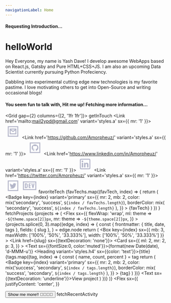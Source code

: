 ```yaml
---
navigationLabel: Home
---
```




<Flex><Spinner height='30' /><h4>Requesting Introduction...</h4></Flex>

# helloWorld
<Message variant='success' mb={2}>
  <Text variant='styles.h4'>Hey Everyone, my name is Yash Dave!</Text>
  I develop awesome WebApps based on React.js, Gatsby and Pure HTML+CSS+JS. I am also an upcoming Data Scientist currently pursuing Python Profeciency.
</Message>

<Message variant='success' mb={2}>Dabbling into experimental cutting edge new technologies is my favorite pastime. I love motivating others to get into Open-Source and writing occasional blogs!</Message>
<br />
<Flex><Spinner height='30' /><h4>You seem fun to talk with, Hit me up! Fetching more information...</h4></Flex>

<Grid gap={2} columns={[2, '1fr 1fr']}>
  <Box>
    <Heading variant='styles.h2' sx={{mb:0}}>getInTouch</Heading>
    <Link href='mailto:mail2ypd@gmail.com' variant='styles.a' sx={{ mr: '1' }}>
      <svg xmlns="http://www.w3.org/2000/svg" viewBox="0 0 32 32" height="48px"><path fill="#B5B7CA" d="M 5 5 L 5 27 L 27 27 L 27 5 Z M 7 7 L 25 7 L 25 25 L 7 25 Z M 9 10 L 9 22 L 23 22 L 23 10 Z M 11.8125 12 L 20.1875 12 L 16 14.78125 Z M 11 13.875 L 15.4375 16.84375 L 16 17.1875 L 16.5625 16.84375 L 21 13.875 L 21 20 L 11 20 Z"/></svg>
    </Link>
    <Link href='https://github.com/Amorpheuz/' variant='styles.a' sx={{ mr: '1' }}>
      <svg xmlns="http://www.w3.org/2000/svg" viewBox="0 0 32 32" height="48px"><path fill="#B5B7CA" d="M 5 5 L 5 27 L 27 27 L 27 5 L 5 5 z M 7 7 L 25 7 L 25 25 L 7 25 L 7 7 z M 15.908203 9 C 11.989203 9 9 11.974766 9 15.884766 C 9 19.017766 10.967203 21.699578 13.783203 22.642578 C 14.148203 22.706578 14.275391 22.482781 14.275391 22.300781 C 14.275391 22.126781 14.267578 21.159453 14.267578 20.564453 C 14.267578 20.564453 12.283094 20.991656 11.871094 19.722656 C 11.871094 19.722656 11.547891 18.905406 11.087891 18.691406 C 11.087891 18.691406 10.444766 18.247859 11.134766 18.255859 C 11.134766 18.255859 11.833656 18.312328 12.222656 18.986328 C 12.840656 20.081328 13.878203 19.762078 14.283203 19.580078 C 14.346203 19.128078 14.530328 18.810906 14.736328 18.628906 C 13.157328 18.454906 11.5625 18.224719 11.5625 15.511719 C 11.5625 14.733719 11.776516 14.345703 12.228516 13.845703 C 12.156516 13.662703 11.911781 12.901781 12.300781 11.925781 C 12.895781 11.742781 14.251953 12.6875 14.251953 12.6875 C 14.814953 12.5365 15.424344 12.449219 16.027344 12.449219 C 16.630344 12.449219 17.241688 12.5365 17.804688 12.6875 C 17.804688 12.6875 19.160859 11.743781 19.755859 11.925781 C 20.143859 12.909781 19.897172 13.663703 19.826172 13.845703 C 20.278172 14.345703 20.556641 14.734719 20.556641 15.511719 C 20.556641 18.239719 18.8905 18.454906 17.3125 18.628906 C 17.5745 18.850906 17.796875 19.2715 17.796875 19.9375 C 17.796875 20.8895 17.789062 22.072734 17.789062 22.302734 C 17.789063 22.484734 17.916438 22.705578 18.273438 22.642578 C 21.088437 21.698578 23 19.017766 23 15.884766 C 23 11.974766 19.827203 9 15.908203 9 z M 11.5625 18.486328 C 11.5065 18.470328 11.459359 18.479719 11.443359 18.511719 C 11.427359 18.543719 11.449859 18.589094 11.505859 18.621094 C 11.553859 18.645094 11.609 18.637656 11.625 18.597656 C 11.641 18.565656 11.6185 18.517328 11.5625 18.486328 z M 11.816406 18.722656 C 11.789656 18.716656 11.764141 18.720234 11.744141 18.740234 C 11.704141 18.772234 11.711766 18.834625 11.759766 18.890625 C 11.807766 18.930625 11.870156 18.954062 11.910156 18.914062 C 11.950156 18.882062 11.942531 18.819672 11.894531 18.763672 C 11.870531 18.743672 11.843156 18.728656 11.816406 18.722656 z M 12.113281 19.089844 C 12.084531 19.079844 12.053297 19.081656 12.029297 19.097656 C 11.981297 19.129656 11.981297 19.202625 12.029297 19.265625 C 12.077297 19.328625 12.149453 19.360125 12.189453 19.328125 C 12.236453 19.296125 12.236453 19.216297 12.189453 19.154297 C 12.169453 19.122297 12.142031 19.099844 12.113281 19.089844 z M 12.4375 19.486328 C 12.404875 19.482328 12.375469 19.493578 12.355469 19.517578 C 12.316469 19.557578 12.331531 19.635406 12.394531 19.691406 C 12.457531 19.755406 12.536172 19.764797 12.576172 19.716797 C 12.616172 19.684797 12.593109 19.597016 12.537109 19.541016 C 12.505609 19.509016 12.470125 19.490328 12.4375 19.486328 z M 12.982422 19.802734 C 12.911422 19.786734 12.824594 19.809234 12.808594 19.865234 C 12.792594 19.921234 12.848734 19.985953 12.927734 20.001953 C 12.998734 20.033953 13.085562 20.000312 13.101562 19.945312 C 13.125563 19.890312 13.069422 19.826734 12.982422 19.802734 z M 14.052734 19.828125 C 13.973734 19.844125 13.917781 19.899891 13.925781 19.962891 C 13.933781 20.017891 14.012797 20.049203 14.091797 20.033203 C 14.178797 20.017203 14.23475 19.96225 14.21875 19.90625 C 14.21075 19.85025 14.132734 19.819125 14.052734 19.828125 z M 13.529297 19.890625 C 13.441297 19.890625 13.378906 19.938141 13.378906 19.994141 C 13.378906 20.057141 13.442109 20.105656 13.537109 20.097656 C 13.625109 20.097656 13.6875 20.050141 13.6875 19.994141 C 13.6875 19.930141 13.609297 19.882625 13.529297 19.890625 z"/></svg>
    </Link>
    <Link href='https://www.linkedin.com/in/Amorpheuz/' variant='styles.a' sx={{ mr: '1' }}>
      <svg xmlns="http://www.w3.org/2000/svg" viewBox="0 0 32 32" height="48px"><path fill="#B5B7CA" d="M 7.5 5 C 6.132813 5 5 6.132813 5 7.5 L 5 24.5 C 5 25.867188 6.132813 27 7.5 27 L 24.5 27 C 25.867188 27 27 25.867188 27 24.5 L 27 7.5 C 27 6.132813 25.867188 5 24.5 5 Z M 7.5 7 L 24.5 7 C 24.785156 7 25 7.214844 25 7.5 L 25 24.5 C 25 24.785156 24.785156 25 24.5 25 L 7.5 25 C 7.214844 25 7 24.785156 7 24.5 L 7 7.5 C 7 7.214844 7.214844 7 7.5 7 Z M 10.4375 8.71875 C 9.488281 8.71875 8.71875 9.488281 8.71875 10.4375 C 8.71875 11.386719 9.488281 12.15625 10.4375 12.15625 C 11.386719 12.15625 12.15625 11.386719 12.15625 10.4375 C 12.15625 9.488281 11.386719 8.71875 10.4375 8.71875 Z M 19.46875 13.28125 C 18.035156 13.28125 17.082031 14.066406 16.6875 14.8125 L 16.625 14.8125 L 16.625 13.5 L 13.8125 13.5 L 13.8125 23 L 16.75 23 L 16.75 18.3125 C 16.75 17.074219 16.996094 15.875 18.53125 15.875 C 20.042969 15.875 20.0625 17.273438 20.0625 18.375 L 20.0625 23 L 23 23 L 23 17.78125 C 23 15.226563 22.457031 13.28125 19.46875 13.28125 Z M 9 13.5 L 9 23 L 11.96875 23 L 11.96875 13.5 Z"/></svg>
    </Link>
    <Link href='https://twitter.com/Amorpheuz/' variant='styles.a' sx={{ mr: '1' }}>
      <svg xmlns="http://www.w3.org/2000/svg" viewBox="0 0 32 32" height="48px"><path fill="#B5B7CA" d="M 5 5 L 5 27 L 27 27 L 27 5 L 5 5 z M 7 7 L 25 7 L 25 25 L 7 25 L 7 7 z M 18.689453 10.628906 C 16.939453 10.628906 15.481672 12.207297 15.888672 14.154297 C 13.508672 14.032297 11.387609 12.895297 9.9746094 11.154297 C 9.7256094 11.578297 9.5859375 12.067562 9.5859375 12.601562 C 9.5849375 13.561562 10.064281 14.458234 10.863281 14.990234 C 10.395281 14.973234 9.9493594 14.842906 9.5683594 14.628906 L 9.5683594 14.662109 C 9.5683594 16.057109 10.552234 17.213469 11.865234 17.480469 C 11.410234 17.599469 11.012313 17.599203 10.570312 17.533203 C 10.933313 18.671203 11.991953 19.497438 13.251953 19.523438 C 12.267953 20.293438 11.034406 20.748047 9.6914062 20.748047 C 9.4554063 20.748047 9.232 20.740844 9 20.714844 C 10.269 21.528844 11.77825 22 13.40625 22 C 18.68225 22 21.570312 17.628937 21.570312 13.835938 C 21.570312 13.712938 21.569547 13.587844 21.560547 13.464844 C 22.120547 13.057844 22.610047 12.549563 22.998047 11.976562 C 22.482047 12.199563 21.923703 12.362828 21.345703 12.423828 C 21.940703 12.069828 22.391469 11.50875 22.605469 10.84375 C 22.054469 11.17175 21.432156 11.412156 20.785156 11.535156 C 20.260156 10.975156 19.516453 10.628906 18.689453 10.628906 z"/></svg>
    </Link>
    <Link href='https://dev.to/amorpheuz' variant='styles.a'>
      <svg xmlns="http://www.w3.org/2000/svg" viewBox="0 0 32 32" height="48px"><path fill="#B5B7CA" d="M 2 7 L 2 25 L 30 25 L 30 7 L 2 7 z M 4 9 L 28 9 L 28 23 L 4 23 L 4 9 z M 6 11 L 6 21 L 9 21 C 10.654 21 12 19.654 12 18 L 12 14 C 12 12.346 10.654 11 9 11 L 6 11 z M 16 11 C 14.897 11 14 11.897 14 13 L 14 19 C 14 20.103 14.897 21 16 21 L 18 21 L 18 19 L 16 19 L 16 17 L 18 17 L 18 15 L 16 15 L 16 13 L 18 13 L 18 11 L 16 11 z M 19.691406 11 L 21.775391 20.025391 C 21.907391 20.595391 22.415 21 23 21 C 23.585 21 24.092609 20.595391 24.224609 20.025391 L 26.308594 11 L 24.255859 11 L 23 16.439453 L 21.744141 11 L 19.691406 11 z M 8 13 L 9 13 C 9.552 13 10 13.448 10 14 L 10 18 C 10 18.552 9.552 19 9 19 L 8 19 L 8 13 z"/></svg>
    </Link>
  </Box>
  <Box>
    <Heading variant='styles.h2' sx={{mb:0}}>favoriteTech</Heading>
    {favTechs.map((favTech, index) => {
        return (
          <Badge
            key={index}
            variant='primary'
            sx={{
              mr: 2,
              mb: 2,
              color: mix('secondary', 'success', `${index / favTechs.length}`),
              borderColor: mix(
                'secondary',
                'success',
                `${index / favTechs.length}`
              ),
            }}
          >
            {favTech}
          </Badge>
        )
      })
    }
  </Box>
</Grid>
<Heading variant='styles.h2'>fetchProjects</Heading>
<SourceList filter='projects'>
  {projects => (
    <Flex
      sx={{
        flexWrap: 'wrap',
        ml: theme => `-${theme.space[2]}px`,
        mr: theme => `-${theme.space[2]}px`,
      }}
    >
      {projects.splice(0, 3).map((edge, index) => {
        const {
          frontmatter: { title, date, tags },
          fields: { slug },
        } = edge.node
        return (
          <Box
            key={index}
            sx={{ mb: 3, maxWidth: ['100%', '50%', '33.333%'], width: ['100%', '50%', '33.333%'] }}
          >
            <Link href={slug} sx={{textDecoration: 'none'}}>
              <Card
                sx={{
                  ml: 2, 
                  mr: 2,
                  p: 3,
                }}
              > 
                <Text sx={{fontSize:0, color:'muted'}}>{format(new Date(date), 'd-MMM-u')}</Text>
                <Heading variant='styles.h4' sx={{color: 'text'}}>{title}</Heading>
                {tags.map((tag, index) => {
                  const { name, count, percent } = tag
                  return (
                    <Badge
                      key={index}
                      variant='primary'
                      sx={{
                        mr: 2,
                        mb: 2,
                        color: mix('success', 'secondary', `${index / tags.length}`),
                        borderColor: mix(
                          'success',
                          'secondary',
                          `${index / tags.length}`
                        ),
                      }}
                    >
                      {tag}
                    </Badge>
                  )
                })}
                <Text sx={{textDecoration: 'underline'}}>View project</Text>
              </Card>
            </Link>
          </Box>
        )
      })}
    </Flex>
  )}
</SourceList>
<Flex 
  sx={{
    justifyContent: 'center',
  }}
>
  <Button as='a' mr={2} href='/projects' variant='primary' >Show me more!! 👨‍💻👩‍💻</Button>
</Flex>
<Divider/>
<Heading variant='styles.h2'>fetchRecentActivity</Heading>

